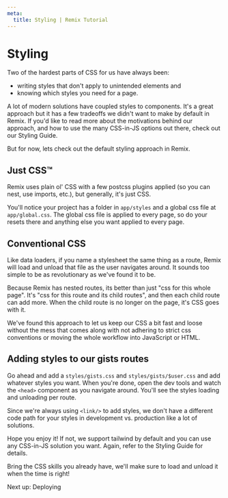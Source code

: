 ```yaml
---
meta:
  title: Styling | Remix Tutorial
---
```



# Styling

Two of the hardest parts of CSS for us have always been:

- writing styles that don't apply to unintended elements and
- knowing which styles you need for a page.

A lot of modern solutions have coupled styles to components. It's a great approach but it has a few tradeoffs we didn't want to make by default in Remix. If you'd like to read more about the motivations behind our approach, and how to use the many CSS-in-JS options out there, check out our <Link to="/styling">Styling Guide</Link>.

But for now, lets check out the default styling approach in Remix.

## Just CSS™

Remix uses plain ol' CSS with a few postcss plugins applied (so you can nest, use imports, etc.), but generally, it's just CSS.

You'll notice your project has a folder in `app/styles` and a global css file at `app/global.css`. The global css file is applied to every page, so do your resets there and anything else you want applied to every page.

## Conventional CSS

Like data loaders, if you name a stylesheet the same thing as a route, Remix will load and unload that file as the user navigates around. It sounds too simple to be as revolutionary as we've found it to be.

Because Remix has nested routes, its better than just "css for this whole page". It's "css for this route and its child routes", and then each child route can add more. When the child route is no longer on the page, it's CSS goes with it.

We've found this approach to let us keep our CSS a bit fast and loose without the mess that comes along with not adhering to strict css conventions or moving the whole workflow into JavaScript or HTML.

## Adding styles to our gists routes

Go ahead and add a `styles/gists.css` and `styles/gists/$user.css` and add whatever styles you want. When you're done, open the dev tools and watch the `<head>` component as you navigate around. You'll see the styles loading and unloading per route.

Since we're always using `<link/>` to add styles, we don't have a different code path for your styles in development vs. production like a lot of solutions.

Hope you enjoy it! If not, we support tailwind by default and you can use any CSS-in-JS solution you want. Again, refer to the <Link to="/docs/styling">Styling Guide</Link> for details.

Bring the CSS skills you already have, we'll make sure to load and unload it when the time is right!

<div className="next-prev-links">
  <Link className="next" to="../deploying">
    Next up: Deploying
  </Link>
</div>

